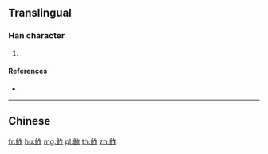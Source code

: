 {{character info/new}}
{{also|鮓}}
==Translingual==

===Han character===
{{Han char|rn=195|rad=鱼|as=05|sn=13|four=|canj=NMOS}}

# {{defn|Han|sort=鱼05}}

====References====
* {{Han ref|kx=1480.511|hdz=74682.010|uh=9C8A|ud=40074}}

----

==Chinese==
{{zh-see|鮓}}

[[fr:鲊]]
[[hu:鲊]]
[[mg:鲊]]
[[pl:鲊]]
[[th:鲊]]
[[zh:鲊]]